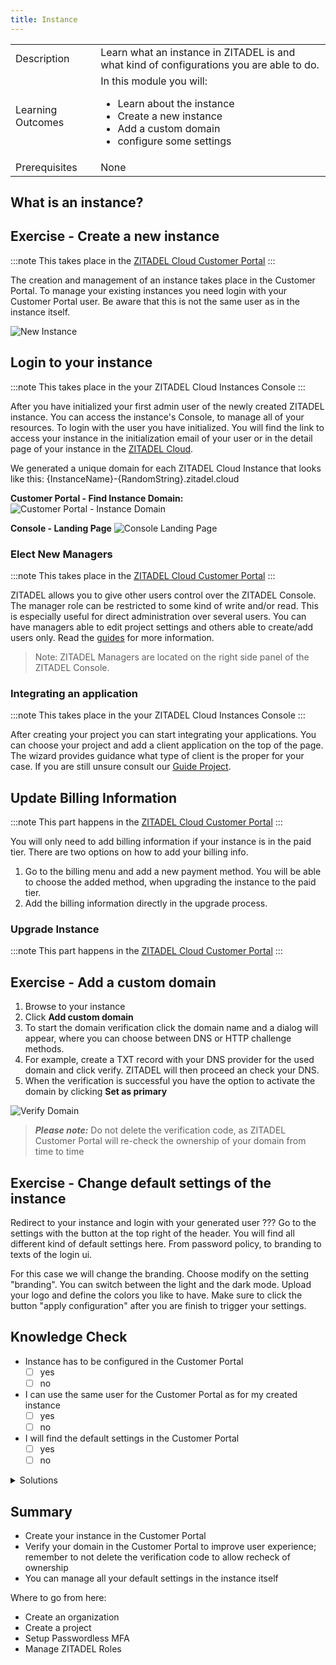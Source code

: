 ```yaml
---
title: Instance
---
```



| | |
| --- | --- |
| Description | Learn what an instance in ZITADEL is and what kind of configurations you are able to do. |
| Learning Outcomes | In this module you will: <ul><li>Learn about the instance</li><li>Create a new instance</li><li>Add a custom domain</li><li>configure some settings</li></ul> |
|Prerequisites|None|

## What is an instance?


<InstanceDescription name="InstanceDescription" />

## Exercise - Create a new instance

:::note
This takes place in the [ZITADEL Cloud Customer Portal](https://zitadel.cloud)
:::

The creation and management of an instance takes place in the Customer Portal.
To manage your existing instances you need login with your Customer Portal user. Be aware that this is not the same user as in the instance itself.

![New Instance](/img/manuals/portal/customer_portal_new_instance.gif)

## Login to your instance

:::note
This takes place in the your ZITADEL Cloud Instances Console
:::

After you have initialized your first admin user of the newly created ZITADEL instance. You can access the instance's Console, to manage all of your resources.
To login with the user you have initialized. You will find the link to access your instance in the initialization email of your user or in the detail page of your instance in the [ZITADEL Cloud](https://zitadel.cloud).

We generated a unique domain for each ZITADEL Cloud Instance that looks like this: {InstanceName}-{RandomString}.zitadel.cloud

**Customer Portal - Find Instance Domain:**
![Customer Portal - Instance Domain](/img/manuals/portal/portal_instance_detail_domain.png)

**Console - Landing Page**
![Console Landing Page](/img/console_dashboard.png)

### Elect New Managers

:::note
This takes place in the [ZITADEL Cloud Customer Portal](https://zitadel.cloud)
:::

ZITADEL allows you to give other users control over the ZITADEL Console. The manager role can be restricted to some kind of write and/or read. This is especially useful for direct administration over several users. You can have managers able to edit project settings and others able to create/add users only.
Read the [guides](../overview) for more information.

> Note: ZITADEL Managers are located on the right side panel of the ZITADEL Console.

### Integrating an application

:::note
This takes place in the your ZITADEL Cloud Instances Console
:::

After creating your project you can start integrating your applications.
You can choose your project and add a client application on the top of the page.
The wizard provides guidance what type of client is the proper for your case. If you are still unsure consult our [Guide Project](projects).

## Update Billing Information

:::note
This part happens in the [ZITADEL Cloud Customer Portal](https://zitadel.cloud)
:::

You will only need to add billing information if your instance is in the paid tier. There are two options on how to add your billing info.
1. Go to the billing menu and add a new payment method. You will be able to choose the added method, when upgrading the instance to the paid tier.
2. Add the billing information directly in the upgrade process.

### Upgrade Instance

:::note
This part happens in the [ZITADEL Cloud Customer Portal](https://zitadel.cloud)
:::


<UpgradeInstanceDescription name="UpgradeInstanceDescription" />


## Exercise - Add a custom domain

1. Browse to your instance
2. Click **Add custom domain**
3. To start the domain verification click the domain name and a dialog will appear, where you can choose between DNS or HTTP challenge methods.
4. For example, create a TXT record with your DNS provider for the used domain and click verify. ZITADEL will then proceed an check your DNS.
5. When the verification is successful you have the option to activate the domain by clicking **Set as primary**

![Verify Domain](/img/console_verify_domain.gif)

> **_Please note:_** Do not delete the verification code, as ZITADEL Customer Portal will re-check the ownership of your domain from time to time

## Exercise - Change default settings of the instance

Redirect to your instance and login with your generated user ???
Go to the settings with the button at the top right of the header.
You will find all different kind of default settings here.
From password policy, to branding to texts of the login ui.

For this case we will change the branding.
Choose modify on the setting "branding".
You can switch between the light and the dark mode. Upload your logo and define the colors you like to have.
Make sure to click the button "apply configuration" after you are finish to trigger your settings.

## Knowledge Check

* Instance has to be configured in the Customer Portal
    - [ ] yes
    - [ ] no
* I can use the same user for the Customer Portal as for my created instance
    - [ ] yes
    - [ ] no
* I will find the default settings in the Customer Portal
    - [ ] yes
    - [ ] no

<details>
    <summary>
        Solutions
    </summary>

* Users exist only within projects or clients
    - [x] yes
    - [ ] no
* I can use the same user for the Customer Portal as for my created instance
    - [ ] yes
    - [x] no (Due to separation of concern you will not be able to use the same user for both)
* I will find the default settings in the Customer Portal
    - [ ] yes
    - [x] no (The default settings are after login to you instance on the settings page)

</details>

## Summary

* Create your instance in the Customer Portal
* Verify your domain in the Customer Portal to improve user experience; remember to not delete the verification code to allow recheck of ownership
* You can manage all your default settings in the instance itself

Where to go from here:

* Create an organization
* Create a project
* Setup Passwordless MFA
* Manage ZITADEL Roles
